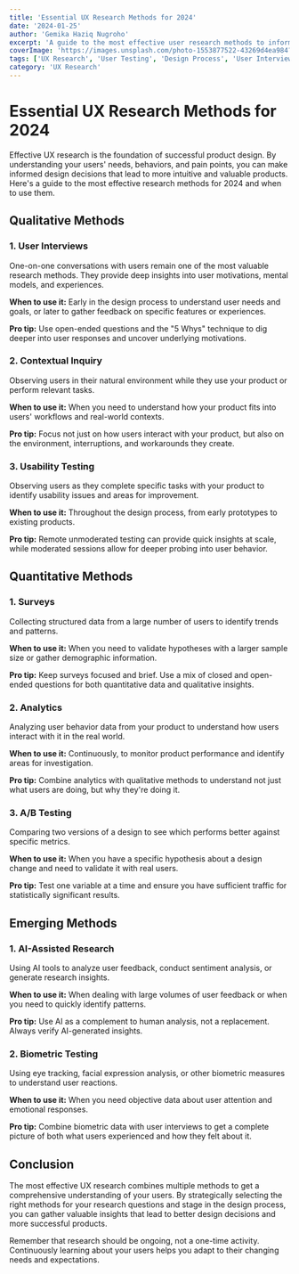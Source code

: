 ```yaml
---
title: 'Essential UX Research Methods for 2024'
date: '2024-01-25'
author: 'Gemika Haziq Nugroho'
excerpt: 'A guide to the most effective user research methods to inform your design decisions and create better products.'
coverImage: 'https://images.unsplash.com/photo-1553877522-43269d4ea984?ixlib=rb-4.0.3&ixid=MnwxMjA3fDB8MHxwaG90by1wYWdlfHx8fGVufDB8fHx8&auto=format&fit=crop&w=1000&q=80'
tags: ['UX Research', 'User Testing', 'Design Process', 'User Interviews']
category: 'UX Research'
---
```


# Essential UX Research Methods for 2024

Effective UX research is the foundation of successful product design. By understanding your users'
needs, behaviors, and pain points, you can make informed design decisions that lead to more
intuitive and valuable products. Here's a guide to the most effective research methods for 2024 and
when to use them.

## Qualitative Methods

### 1. User Interviews

One-on-one conversations with users remain one of the most valuable research methods. They provide
deep insights into user motivations, mental models, and experiences.

**When to use it:** Early in the design process to understand user needs and goals, or later to
gather feedback on specific features or experiences.

**Pro tip:** Use open-ended questions and the "5 Whys" technique to dig deeper into user responses
and uncover underlying motivations.

### 2. Contextual Inquiry

Observing users in their natural environment while they use your product or perform relevant tasks.

**When to use it:** When you need to understand how your product fits into users' workflows and
real-world contexts.

**Pro tip:** Focus not just on how users interact with your product, but also on the environment,
interruptions, and workarounds they create.

### 3. Usability Testing

Observing users as they complete specific tasks with your product to identify usability issues and
areas for improvement.

**When to use it:** Throughout the design process, from early prototypes to existing products.

**Pro tip:** Remote unmoderated testing can provide quick insights at scale, while moderated
sessions allow for deeper probing into user behavior.

## Quantitative Methods

### 1. Surveys

Collecting structured data from a large number of users to identify trends and patterns.

**When to use it:** When you need to validate hypotheses with a larger sample size or gather
demographic information.

**Pro tip:** Keep surveys focused and brief. Use a mix of closed and open-ended questions for both
quantitative data and qualitative insights.

### 2. Analytics

Analyzing user behavior data from your product to understand how users interact with it in the real
world.

**When to use it:** Continuously, to monitor product performance and identify areas for
investigation.

**Pro tip:** Combine analytics with qualitative methods to understand not just what users are doing,
but why they're doing it.

### 3. A/B Testing

Comparing two versions of a design to see which performs better against specific metrics.

**When to use it:** When you have a specific hypothesis about a design change and need to validate
it with real users.

**Pro tip:** Test one variable at a time and ensure you have sufficient traffic for statistically
significant results.

## Emerging Methods

### 1. AI-Assisted Research

Using AI tools to analyze user feedback, conduct sentiment analysis, or generate research insights.

**When to use it:** When dealing with large volumes of user feedback or when you need to quickly
identify patterns.

**Pro tip:** Use AI as a complement to human analysis, not a replacement. Always verify AI-generated
insights.

### 2. Biometric Testing

Using eye tracking, facial expression analysis, or other biometric measures to understand user
reactions.

**When to use it:** When you need objective data about user attention and emotional responses.

**Pro tip:** Combine biometric data with user interviews to get a complete picture of both what
users experienced and how they felt about it.

## Conclusion

The most effective UX research combines multiple methods to get a comprehensive understanding of
your users. By strategically selecting the right methods for your research questions and stage in
the design process, you can gather valuable insights that lead to better design decisions and more
successful products.

Remember that research should be ongoing, not a one-time activity. Continuously learning about your
users helps you adapt to their changing needs and expectations.

